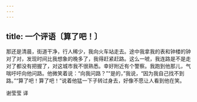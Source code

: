 ```yaml
---
---
---
```

title: 一个评语〔算了吧！〕
---




那还是清晨，街道干净，行人稀少，我向火车站走去。途中我拿我的表和钟楼的钟对了对，发现时间比我想象的晚多了，我得赶紧赶路。这么一唬，我连路是不是走对了都没有把握了，对这城市我不很熟悉。幸好附近有个警察。我跑到他那儿，气喘吁吁向他问路。他微笑着说：“向我问路？”“是的，”我说，“因为我自己找不到路。”“算了吧！算了吧！”说着他猛一下子转过身去，好像不愿让人看到他在笑。

谢莹莹 译